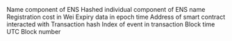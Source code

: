 <ParamField path="name">
Name component of ENS
</ParamField>
<ParamField path="label">
Hashed individual component of ENS name
</ParamField>
<ParamField path="cost">
Registration cost in Wei
</ParamField>
<ParamField path="expires">
Expiry data in epoch time
</ParamField>
<ParamField path="contract_address">
Address of smart contract interacted with
</ParamField>
<ParamField path="evt_tx_hash">
Transaction hash
</ParamField>
<ParamField path="evt_index">
Index of event in transaction
</ParamField>
<ParamField path="evt_block_time">
Block time UTC
</ParamField>
<ParamField path="evt_block_number">
Block number
</ParamField>
